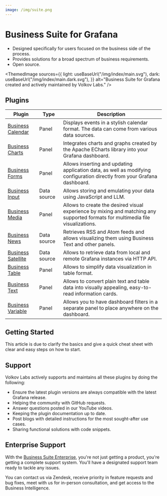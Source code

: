 ```yaml
---
image: /img/suite.png
---
```



# Business Suite for Grafana

- Designed specifically for users focused on the business side of the process.
- Provides solutions for a broad spectrum of business requirements.
- Open source.

<ThemedImage
  sources={{
    light: useBaseUrl("/img/index/main.svg"),
    dark: useBaseUrl("/img/index/main.dark.svg"),
  }}
  alt="Business Suite for Grafana created and actively maintained by Volkov Labs."
/>

## Plugins

| Plugin                                   | Type        | Description                                                                                                                     |
| ---------------------------------------- | ----------- | ------------------------------------------------------------------------------------------------------------------------------- |
| [Business Calendar](business-calendar)   | Panel       | Displays events in a stylish calendar format. The data can come from various data sources.                                      |
| [Business Charts](business-charts)       | Panel       | Integrates charts and graphs created by the Apache ECharts library into your Grafana dashboard.                                 |
| [Business Forms](business-forms)         | Panel       | Allows inserting and updating application data, as well as modifying configuration directly from your Grafana dashboard.        |
| [Business Input](business-input)         | Data source | Allows storing and emulating your data using JavaScript and LLM.                                                                |
| [Business Media](business-media)         | Panel       | Allows to create the desired visual experience by mixing and matching any supported formats for multimedia file visualizations. |
| [Business News](business-news)           | Data source | Retrieves RSS and Atom feeds and allows visualizing them using Business Text and other panels.                                  |
| [Business Satellite](business-satellite) | Data source | Allows to retrieve data from local and remote Grafana instances via HTTP API.                                                   |
| [Business Table](business-table)         | Panel       | Allows to simplify data visualization in table format.                                                                          |
| [Business Text](business-text)           | Panel       | Allows to convert plain text and table data into visually appealing, easy-to-read information cards.                            |
| [Business Variable](business-variable)   | Panel       | Allows you to have dashboard filters in a separate panel to place anywhere on the dashboard.                                    |

## Getting Started

This article is due to clarify the basics and give a quick cheat sheet with clear and easy steps on how to start.

<BlogPost id="howto-start-20241022" />

## Support

Volkov Labs actively supports and maintains all these plugins by doing the following:

- Ensure the latest plugin versions are always compatible with the latest Grafana release.
- Helping the community with GitHub requests.
- Answer questions posted in our YouTube videos.
- Keeping the plugin documentation up to date.
- Post blogs with detailed instructions for the most sought-after use cases.
- Sharing functional solutions with code snippets.

## Enterprise Support

With the [Business Suite Enterprise](https://volkovlabs.io/pricing/), you're not just getting a product, you're getting a complete support system. You'll have a designated support team ready to tackle any issues.

You can contact us via Zendesk, receive priority in feature requests and bug fixes, meet with us for in-person consultation, and get access to the Business Intelligence.

<Feedback />
